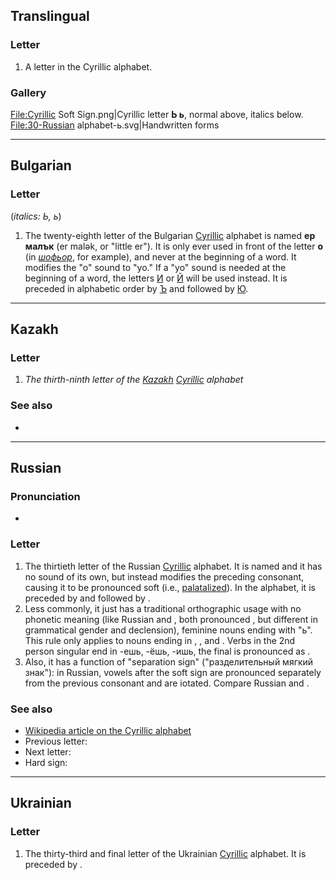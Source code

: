 {{also|ъ|ѣ|Ь}}
{{character info/new}}
==Translingual==

===Letter===
{{mul-letter}}

# A letter in the Cyrillic alphabet.

===Gallery===
<gallery caption="Letter styles">
File:Cyrillic Soft Sign.png|Cyrillic letter '''Ь ь''', normal above, italics below.
File:30-Russian alphabet-ь.svg|Handwritten forms
</gallery>

----

==Bulgarian==

===Letter===
{{head|bg|letter|sc=Cyrl|lower case||upper case|Ь}} (''italics: Ь, ь'')

# The twenty-eighth letter of the Bulgarian [[Cyrillic]] alphabet is named '''ер малък''' (er malək, or "little er"). It is only ever used in front of the letter '''о''' (in ''[[шофьор]]'', for example), and never at the beginning of a word. It modifies the "o" sound to "yo." If a "yo" sound is needed at the beginning of a word, the letters [[и|И]] or [[й|Й]] will be used instead. It is preceded in alphabetic order by [[ъ|Ъ]] and followed by [[Ю]].

----

==Kazakh==

===Letter===
{{head|kk|letter|sc=Cyrl|lower case||upper case|Ь}}

# ''The thirth-ninth letter of the [[Kazakh]] [[Cyrillic]] alphabet''

===See also===
* {{list:Cyrillic script letters/kk}}

----

==Russian==
{{wikipedia|Soft sign}}
{{wikipedia|lang=ru}}

===Pronunciation===
* {{ru-IPA-manual|[ʲ]}}

===Letter===
{{head|ru|letter|lower case||upper case|Ь}}

# The thirtieth letter of the Russian [[Cyrillic]] alphabet. It is named {{m|ru|мя́гкий знак||soft sign}} and it has no sound of its own, but instead modifies the preceding consonant, causing it to be pronounced soft (i.e., [[palatal]]ized). In the alphabet, it is preceded by {{m|ru|ы|Ы}} and followed by {{m|ru|э|Э}}.
# Less commonly, it just has a traditional orthographic usage with no phonetic meaning (like Russian {{m|ru|туш||flourish after a toast}} and {{m|ru|тушь||India ink}}, both pronounced {{IPAchar|[tuʂ]}}, but different in grammatical gender and declension), feminine nouns ending with "ь". This rule only applies to nouns ending in {{m|ru|ч}}, {{m|ru|ш}}, {{m|ru|ж}} and {{m|ru|щ}}. Verbs in the 2nd person singular end in -ешь, -ёшь, -ишь, the final {{m|ru|ш}} is pronounced as {{IPAchar|[ʂ]}}.
# Also, it has a function of "separation sign" ("разделительный мягкий знак"): in Russian, vowels after the soft sign are pronounced separately from the previous consonant and are iotated. Compare Russian {{m|ru|лить|льют|(they) [[pour]]/[[cast]]}} {{IPAchar|[lʲjut]}} and {{m|ru|лютый|лют|'(he is) [[fierce]]}} {{IPAchar|[lʲut]}}.

===See also===
* [[w:Cyrillic alphabet|Wikipedia article on the Cyrillic alphabet]]
* Previous letter: {{l|ru|Ы}}
* Next letter: {{l|ru|Э}}
* Hard sign: {{l|ru|ъ}}

----

==Ukrainian==

===Letter===
{{head|uk|letter|lower case||upper case|Ь}}

# The thirty-third and final letter of the Ukrainian [[Cyrillic]] alphabet. It is preceded by {{m|uk|я|Я}}.